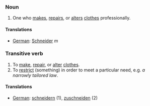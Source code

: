 ===Noun===

# One who [[make]]s, [[repair]]s, or [[alter]]s [[clothes]] professionally.

====Translations====

*[[German]]: [[Schneider]] ''m''

===Transitive verb===

# To [[make]], [[repair]], or [[alter]] [[clothes]].
# To [[restrict]] (something) in order to meet a particular need, e.g. ''a narrowly tailored law''.

====Translations====

*[[German]]: [[schneidern]] (1), [[zuschneiden]] (2)
